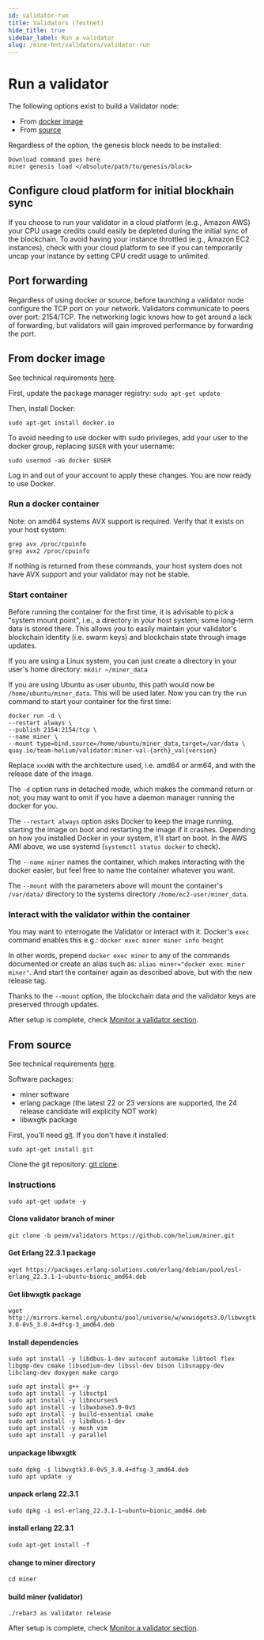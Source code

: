 ```yaml
---
id: validator-run
title: Validators (Testnet)
hide_title: true
sidebar_label: Run a validator
slug: /mine-hnt/validators/validator-run
---
```



# Run a validator

The following options exist to build a Validator node:

* From [docker image](#docker-image)
* From [source](#source)

Regardless of the option, the genesis block needs to be installed:

```
Download command goes here
miner genesis load </absolute/path/to/genesis/block>
```

## Configure cloud platform for initial blockhain sync
If you choose to run your validator in a cloud platform (e.g., Amazon AWS) your CPU usage credits could easily be depleted during the initial sync of the blockchain. To avoid having your instance throttled (e.g., Amazon EC2 instances), check with your cloud platform to see if you can temporarily uncap your instance by setting CPU credit usage to unlimited.

## Port forwarding

Regardless of using docker or source, before launching a validator node configure the TCP port on your network. Validators communicate to peers over port: 2154/TCP. The networking logic knows how to get around a lack of forwarding, but validators will gain improved performance by forwarding the port.

## <a name="docker-image"></a>From docker image

See technical requirements [here](/mine-hnt/validators/requirements).

First, update the package manager registry:
```sudo apt-get update```

Then, install Docker:

```sudo apt-get install docker.io```

To avoid needing to use docker with sudo privileges, add your user to the docker group, replacing ```$USER``` with your username:

```sudo usermod -aG docker $USER```

Log in and out of your account to apply these changes. You are now ready to use Docker.

### Run a docker container

Note: on amd64 systems AVX support is required. Verify that it exists on your host system:
```
grep avx /proc/cpuinfo
grep avx2 /proc/cpuinfo
```
If nothing is returned from these commands, your host system does not have AVX support and your validator may not be stable.

### Start container

Before running the container for the first time, it is advisable to pick a "system mount point", i.e., a directory in your host system; some long-term data is stored there. This allows you to easily maintain your validator's blockchain identity (i.e. swarm keys) and blockchain state through image updates.

If you are using a Linux system, you can just create a directory in your user's home directory:
```mkdir ~/miner_data```

If you are using Ubuntu as user ubuntu, this path would now be ```/home/ubuntu/miner_data```. This will be used later.
Now you can try the ```run``` command to start your container for the first time:

```
docker run -d \
--restart always \
--publish 2154:2154/tcp \
--name miner \
--mount type=bind,source=/home/ubuntu/miner_data,target=/var/data \
quay.io/team-helium/validator:miner-val-{arch}_val{version}
```

Replace ```xxxNN``` with the architecture used, i.e. amd64 or arm64, and with the release date of the image.

The ```-d``` option runs in detached mode, which makes the command return or not; you may want to omit if you have a daemon manager running the docker for you.

The ```--restart always``` option asks Docker to keep the image running, starting the image on boot and restarting the image if it crashes. Depending on how you installed Docker in your system, it'll start on boot. In the AWS AMI above, we use systemd (```systemctl status docker``` to check).

The ```--name miner``` names the container, which makes interacting with the docker easier, but feel free to name the container whatever you want.

The ```--mount``` with the parameters above will mount the container's ```/var/data/``` directory to the systems directory ```/home/ec2-user/miner_data```.

### Interact with the validator within the container

You may want to interrogate the Validator or interact with it. Docker's ```exec``` command enables this e.g.:
```docker exec miner miner info height```

In other words, prepend ```docker exec miner``` to any of the commands documented or create an alias such as: ```alias miner="docker exec miner miner"```.
And start the container again as described above, but with the new release tag. 

Thanks to the ```--mount``` option, the blockchain data and the validator keys are preserved through updates.

After setup is complete, check [Monitor a validator section](/mine-hnt/validators/validator-monitor).

## <a name="source"></a>From source

See technical requirements [here](/mine-hnt/validators/requirements).

Software packages:
* miner software
* erlang package (the latest 22 or 23 versions are supported, the 24 release candidate will explicity NOT work)
* libwxgtk package

First, you'll need [git](https://git-scm.com/). If you don't have it installed:

```sudo apt-get install git```

Clone the git repository:
[git clone](https://github.com/helium/miner.git).

### Instructions

```sudo apt-get update -y```

#### Clone validator branch of miner
```git clone -b pevm/validators https://github.com/helium/miner.git```

#### Get Erlang 22.3.1 package
```wget https://packages.erlang-solutions.com/erlang/debian/pool/esl-erlang_22.3.1-1~ubuntu~bionic_amd64.deb```

#### Get libwxgtk package
```wget http://mirrors.kernel.org/ubuntu/pool/universe/w/wxwidgets3.0/libwxgtk3.0-0v5_3.0.4+dfsg-3_amd64.deb```

#### Install dependencies
```sudo apt install -y libdbus-1-dev autoconf automake libtool flex libgmp-dev cmake libsodium-dev libssl-dev bison libsnappy-dev libclang-dev doxygen make cargo```


```
sudo apt install g++ -y
sudo apt install -y libsctp1
sudo apt install -y libncurses5
sudo apt install -y libwxbase3.0-0v5
sudo apt install -y build-essential cmake
sudo apt install -y libdbus-1-dev
sudo apt install -y mosh vim 
sudo apt install -y parallel
```

#### unpackage libwxgtk
```
sudo dpkg -i libwxgtk3.0-0v5_3.0.4+dfsg-3_amd64.deb
sudo apt update -y
```

#### unpack erlang 22.3.1
```sudo dpkg -i esl-erlang_22.3.1-1~ubuntu~bionic_amd64.deb```

#### install erlang 22.3.1
```sudo apt-get install -f```

#### change to miner directory
```cd miner```

#### build miner (validator)
```./rebar3 as validator release```

After setup is complete, check [Monitor a validator section](/mine-hnt/validators/validator-monitor).
